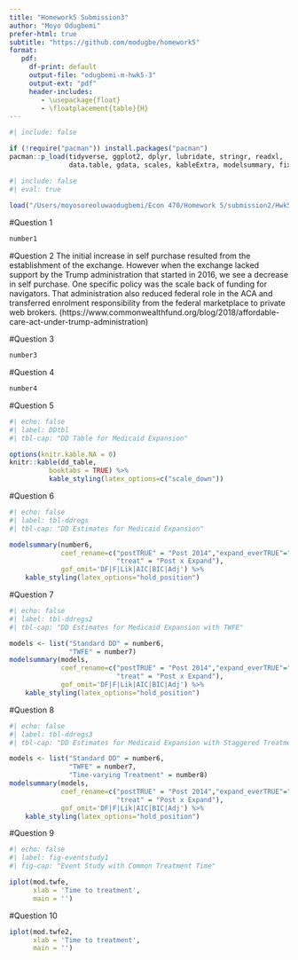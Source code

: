 ```yaml
---
title: "Homework5 Submission3"
author: "Moyo Odugbemi"
prefer-html: true
subtitle: "https://github.com/modugbe/homework5"
format: 
   pdf: 
     df-print: default
     output-file: "odugbemi-m-hwk5-3"
     output-ext: "pdf"
     header-includes:
        - \usepackage{float}
        - \floatplacement{table}{H}
---
```



```r
#| include: false

if (!require("pacman")) install.packages("pacman")
pacman::p_load(tidyverse, ggplot2, dplyr, lubridate, stringr, readxl, 
               data.table, gdata, scales, kableExtra, modelsummary, fixest)
```



```r
#| include: false
#| eval: true
 
load("/Users/moyosoreoluwaodugbemi/Econ 470/Homework 5/submission2/Hwk5_workspace.Rdata")
```


\newpage
#Question 1
```r
number1
```

\newpage
#Question 2
The initial increase in self purchase resulted from the establishment of the exchange. However when the exchange lacked support by the Trump administration that started in 2016, we see a decrease in self purchase. One specific policy was the scale back of funding for navigators. That administration also reduced federal role in the ACA and transferred enrolment responsibility from the federal marketplace to private web brokers.
(https://www.commonwealthfund.org/blog/2018/affordable-care-act-under-trump-administration)

\newpage
#Question 3
```r
number3
```

\newpage
#Question 4
```r
number4
```

\newpage
#Question 5
```r
#| echo: false
#| label: DDtbl
#| tbl-cap: "DD Table for Medicaid Expansion"

options(knitr.kable.NA = 0)
knitr::kable(dd_table, 
          booktabs = TRUE) %>%
          kable_styling(latex_options=c("scale_down"))
```

\newpage
#Question 6

```r
#| echo: false
#| label: tbl-ddregs
#| tbl-cap: "DD Estimates for Medicaid Expansion"

modelsummary(number6,
             coef_rename=c("postTRUE" = "Post 2014","expand_everTRUE"="Expand",
                           "treat" = "Post x Expand"),
             gof_omit='DF|F|Lik|AIC|BIC|Adj') %>%
    kable_styling(latex_options="hold_position")
```


\newpage
#Question 7 
```r
#| echo: false
#| label: tbl-ddregs2
#| tbl-cap: "DD Estimates for Medicaid Expansion with TWFE"

models <- list("Standard DD" = number6, 
               "TWFE" = number7)
modelsummary(models,
             coef_rename=c("postTRUE" = "Post 2014","expand_everTRUE"="Expand",
                           "treat" = "Post x Expand"),
             gof_omit='DF|F|Lik|AIC|BIC|Adj') %>%
    kable_styling(latex_options="hold_position")
```


\newpage
#Question 8 
```r
#| echo: false
#| label: tbl-ddregs3
#| tbl-cap: "DD Estimates for Medicaid Expansion with Staggered Treatment"

models <- list("Standard DD" = number6, 
               "TWFE" = number7,
               "Time-varying Treatment" = number8)
modelsummary(models,
             coef_rename=c("postTRUE" = "Post 2014","expand_everTRUE"="Expand",
                           "treat" = "Post x Expand"),
             gof_omit='DF|F|Lik|AIC|BIC|Adj') %>%
    kable_styling(latex_options="hold_position")
```

\newpage
#Question 9 
```r
#| echo: false
#| label: fig-eventstudy1
#| fig-cap: "Event Study with Common Treatment Time"

iplot(mod.twfe, 
      xlab = 'Time to treatment',
      main = '')
```

\newpage
#Question 10
```r
iplot(mod.twfe2, 
      xlab = 'Time to treatment',
      main = '')
```